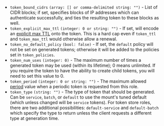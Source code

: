 - `token_bound_cidrs` `(array: [] or comma-delimited string: "")` - List of
  CIDR blocks; if set, specifies blocks of IP addresses which can authenticate
  successfully, and ties the resulting token to these blocks as well.
- `token_explicit_max_ttl` `(integer: 0 or string: "")` - If set, will encode
  an [explicit max
  TTL](/docs/concepts/tokens#token-time-to-live-periodic-tokens-and-explicit-max-ttls)
  onto the token. This is a hard cap even if `token_ttl` and `token_max_ttl`
  would otherwise allow a renewal.
- `token_no_default_policy` `(bool: false)` - If set, the `default` policy will
  not be set on generated tokens; otherwise it will be added to the policies set
  in `token_policies`.
- `token_num_uses` `(integer: 0)` - The maximum number of times a generated
  token may be used (within its lifetime); 0 means unlimited.
  If you require the token to have the ability to create child tokens,
  you will need to set this value to 0.
- `token_period` `(integer: 0 or string: "")` - The maximum allowed [period](/docs/concepts/tokens#token-time-to-live-periodic-tokens-and-explicit-max-ttls) value when a periodic token is requested from this role.
- `token_type` `(string: "")` - The type of token that should be generated. Can
  be `service`, `batch`, or `default` to use the mount's tuned default (which
  unless changed will be `service` tokens). For token store roles, there are two
  additional possibilities: `default-service` and `default-batch` which specify
  the type to return unless the client requests a different type at generation
  time.
